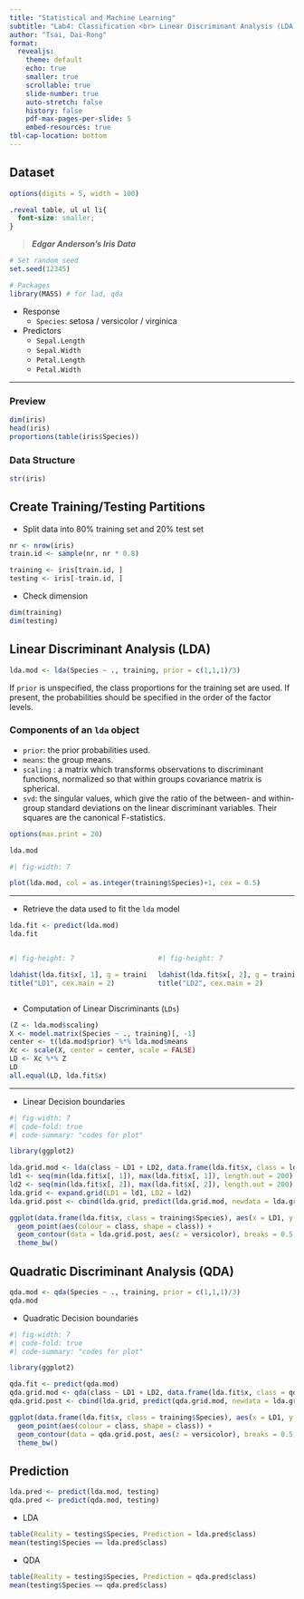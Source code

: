 ```yaml
---
title: "Statistical and Machine Learning"
subtitle: "Lab4: Classification <br> Linear Discriminant Analysis (LDA)"
author: "Tsai, Dai-Rong"
format:
  revealjs:
    theme: default
    echo: true
    smaller: true
    scrollable: true
    slide-number: true
    auto-stretch: false
    history: false
    pdf-max-pages-per-slide: 5
    embed-resources: true
tbl-cap-location: bottom
---
```


## Dataset

```r
options(digits = 5, width = 100)
```

```css
.reveal table, ul ul li{
  font-size: smaller;
}
```

> ***Edgar Anderson's Iris Data***

```r
# Set random seed
set.seed(12345)

# Packages
library(MASS) # for lad, qda
```

- Response
    - `Species`: setosa / versicolor / virginica
- Predictors
    - `Sepal.Length`
    - `Sepal.Width`
    - `Petal.Length`
    - `Petal.Width`

---

::: {.panel-tabset}

### Preview

```r
dim(iris)
head(iris)
proportions(table(iris$Species))
```

### Data Structure

```r
str(iris)
```

:::

## Create Training/Testing Partitions

- Split data into 80% training set and 20% test set

```r
nr <- nrow(iris)
train.id <- sample(nr, nr * 0.8)

training <- iris[train.id, ]
testing <- iris[-train.id, ]
```

- Check dimension

```r
dim(training)
dim(testing)
```

## Linear Discriminant Analysis (LDA)

```r
lda.mod <- lda(Species ~ ., training, prior = c(1,1,1)/3)
```

::: {.callout-note appearance="minimal"}

If `prior` is unspecified, the class proportions for the training set are used. If present, the probabilities should be specified in the order of the factor levels.

:::

::: {.callout-tip}

### Components of an `lda` object

- `prior`: the prior probabilities used.
- `means`: the group means.
- `scaling` : a matrix which transforms observations to discriminant functions, normalized so that within groups covariance matrix is spherical.
- `svd`: the singular values, which give the ratio of the between- and within-group standard deviations on the linear discriminant variables. Their squares are the canonical F-statistics.

:::

```r
options(max.print = 20)
```

```r
lda.mod
```

```r
#| fig-width: 7

plot(lda.mod, col = as.integer(training$Species)+1, cex = 0.5)
```

---

- Retrieve the data used to fit the `lda` model

```r
lda.fit <- predict(lda.mod)
lda.fit
```

:::: {.columns}

::: {.column width="50%"}

```r
#| fig-height: 7

ldahist(lda.fit$x[, 1], g = training$Species, type = "both")
title("LD1", cex.main = 2)
```

:::

::: {.column width="50%"}

```r
#| fig-height: 7

ldahist(lda.fit$x[, 2], g = training$Species, type = "both")
title("LD2", cex.main = 2)
```

:::

::::

- Computation of Linear Discriminants (`LDs`)

```r
(Z <- lda.mod$scaling)
X <- model.matrix(Species ~ ., training)[, -1]
center <- t(lda.mod$prior) %*% lda.mod$means
Xc <- scale(X, center = center, scale = FALSE)
LD <- Xc %*% Z
LD
all.equal(LD, lda.fit$x)
```

---

- Linear Decision boundaries

```r
#| fig-width: 7
#| code-fold: true
#| code-summary: "codes for plot"

library(ggplot2)

lda.grid.mod <- lda(class ~ LD1 + LD2, data.frame(lda.fit$x, class = lda.fit$class))
ld1 <- seq(min(lda.fit$x[, 1]), max(lda.fit$x[, 1]), length.out = 200)
ld2 <- seq(min(lda.fit$x[, 2]), max(lda.fit$x[, 2]), length.out = 200)
lda.grid <- expand.grid(LD1 = ld1, LD2 = ld2)
lda.grid.post <- cbind(lda.grid, predict(lda.grid.mod, newdata = lda.grid)$posterior)

ggplot(data.frame(lda.fit$x, class = training$Species), aes(x = LD1, y = LD2)) +
  geom_point(aes(colour = class, shape = class)) +
  geom_contour(data = lda.grid.post, aes(z = versicolor), breaks = 0.5, colour = 1) +
  theme_bw()
```

## Quadratic Discriminant Analysis (QDA)

```r
qda.mod <- qda(Species ~ ., training, prior = c(1,1,1)/3)
qda.mod
```

- Quadratic Decision boundaries

```r
#| fig-width: 7
#| code-fold: true
#| code-summary: "codes for plot"

library(ggplot2)

qda.fit <- predict(qda.mod)
qda.grid.mod <- qda(class ~ LD1 + LD2, data.frame(lda.fit$x, class = qda.fit$class))
qda.grid.post <- cbind(lda.grid, predict(qda.grid.mod, newdata = lda.grid)$posterior)

ggplot(data.frame(lda.fit$x, class = training$Species), aes(x = LD1, y = LD2)) +
  geom_point(aes(colour = class, shape = class)) +
  geom_contour(data = qda.grid.post, aes(z = versicolor), breaks = 0.5, colour = 1) +
  theme_bw()
```

## Prediction

```r
lda.pred <- predict(lda.mod, testing)
qda.pred <- predict(qda.mod, testing)
```

- LDA

```r
table(Reality = testing$Species, Prediction = lda.pred$class)
mean(testing$Species == lda.pred$class)
```

- QDA

```r
table(Reality = testing$Species, Prediction = qda.pred$class)
mean(testing$Species == qda.pred$class)
```
